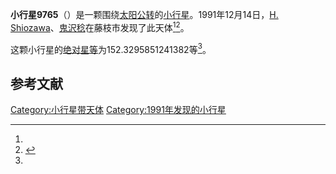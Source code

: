 {{Infobox planet
| bgcolour = #FFFFC0
| name = 9765
| symbol = 
| image = 
| caption = 
| discovery = yes
| discovery_ref = 
| discoverer = [[H._Shiozawa|H. Shiozawa]]、[[鬼沢稔|鬼沢稔]]
| discovery_site = [[藤枝市|藤枝市]] 
| discovered = 1991年12月14日
| designations = yes
| mp_name = 
| named_after = 
| alt_names = 1991 XZ/ 1975 EB / 1982 FF / 1984 WJ3
| mp_category = [[主带小行星|主带小行星]]
| orbit_ref = <ref name="a">[http://ssd.jpl.nasa.gov/sbdb.cgi?sstr=9765 9765] {{Wayback|url=http://ssd.jpl.nasa.gov/sbdb.cgi?sstr=9765 |date=20210717065532 }}，小行星數據庫瀏覽器（JPL Small-Body Database Browser）－[[美国国家航空航天局|美国国家航空航天局]]喷气推进实验室</ref>
| epoch = 2456400.5 (2013年4月18日更新)
| aphelion = {{convert|2.682783226055195|AU|km|3|abbr=on|lk=out}}
| perihelion = {{convert|1.875179674922599|AU|km|3|abbr=on}}
| semimajor = {{convert|2.278981450488897|AU|km|3|abbr=on}}
| eccentricity = 0.177185196
| period = 1256.636333 [[日|日]]<br />3.44[[儒略年|儒略年]]
| avg_speed = 
| inclination = 4.329113404986028
| asc_node = 330.1120201649778
| mean_anomaly = 
| arg_peri = 152.3295851241382
| satellites = 
| physical_characteristics = yes
| dimensions = 
| mass = 
| density = 
| surface_grav = 
| escape_velocity = 
| sidereal_day = 
| axial_tilt = 
| pole_ecliptic_lat = 
| pole_ecliptic_lon = 
| albedo = 
| temperatures= 
| temp_name1 = 
| mean_temp_1 = 
| max_temp_1 = 
| temp_name2 = 
| max_temp_2 = 
| spectral_type = 
| abs_magnitude = 152.3295851241382
}}

'''小行星9765'''（{{lang-en|9765}}）是一颗围绕[[太阳|太阳]][[公转|公转]]的[[小行星|小行星]]。1991年12月14日，[[H._Shiozawa|H. Shiozawa]]、[[鬼沢稔|鬼沢稔]]在藤枝市发现了此天体<ref name="a" /><ref>{{cite news|title=小行星列表|url=http://cfa-www.harvard.edu/iau/lists/NumberedMPs.txt|accessdate=2013-07-08|newspaper=哈佛大学|archive-date=2008-05-17|archive-url=https://web.archive.org/web/20080517010638/http://cfa-www.harvard.edu/iau/lists/NumberedMPs.txt|dead-url=no}}</ref>。

这颗小行星的[[绝对星等|绝对星等]]为152.3295851241382等<ref name="a" />。

==参考文献==
{{reflist}}
{{Minor Planet Number|[[小行星9764|小行星9764]]|[[小行星9766|小行星9766]]}}

{{小天体}}

[[Category:小行星带天体|Category:小行星带天体]]
[[Category:1991年发现的小行星|Category:1991年发现的小行星]]

{{asteroid-stub}}